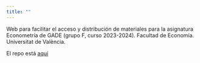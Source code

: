 ```yaml
---
title: ""
---
```


Web para facilitar el acceso y distribución de materiales para la asignatura Econometría de GADE (grupo F, curso 2023-2024). Facultad de Economía. Universitat de València.


El repo está [aquí](https://github.com/perezp44/web.econometria.GADE_23-24)